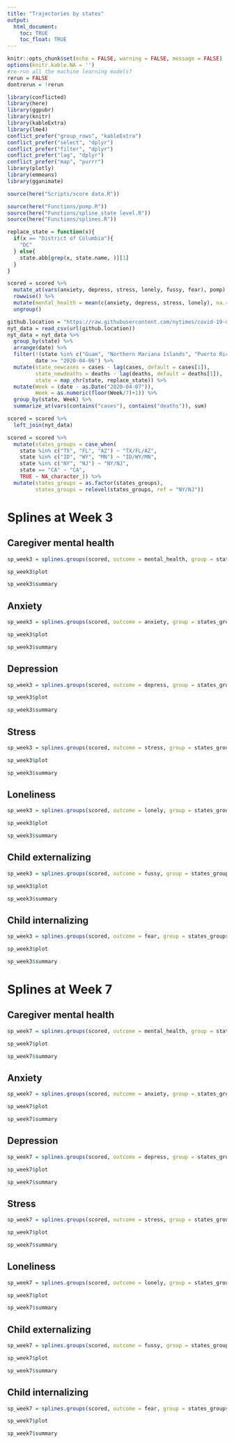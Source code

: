 ```yaml
---
title: "Trajectories by states"
output: 
  html_document:
    toc: TRUE
    toc_float: TRUE
---
```


```r
knitr::opts_chunk$set(echo = FALSE, warning = FALSE, message = FALSE)
options(knitr.kable.NA = '')
#re-run all the machine learning models?
rerun = FALSE
dontrerun = !rerun
```

```r
library(conflicted)
library(here)
library(ggpubr)
library(knitr)
library(kableExtra)
library(lme4)
conflict_prefer("group_rows", "kableExtra")
conflict_prefer("select", "dplyr")
conflict_prefer("filter", "dplyr")
conflict_prefer("lag", "dplyr")
conflict_prefer("map", "purrr")
library(plotly)
library(emmeans)
library(gganimate)
```

```r
source(here("Scripts/score data.R")) 
```

```r
source(here("Functions/pomp.R"))
source(here("Functions/spline_state level.R"))
source(here("Functions/splines.R"))

```

```r
replace_state = function(x){
  if(x == "District of Columbia"){
    "DC"
  } else{
    state.abb[grep(x, state.name, )][1]
  }
}
```


```r
scored = scored %>%
  mutate_at(vars(anxiety, depress, stress, lonely, fussy, fear), pomp) %>%
  rowwise() %>%
  mutate(mental_health = mean(c(anxiety, depress, stress, lonely), na.rm=T)) %>%
  ungroup()
```

```r
github.location = "https://raw.githubusercontent.com/nytimes/covid-19-data/master/us-states.csv"
nyt_data = read_csv(url(github.location))
nyt_data = nyt_data %>%
  group_by(state) %>%
  arrange(date) %>%
  filter(!(state %in% c("Guam", "Northern Mariana Islands", "Puerto Rico", "Virgin Islands")),
         date >= "2020-04-06") %>%
  mutate(state_newcases = cases - lag(cases, default = cases[1]),
         state_newdeaths = deaths - lag(deaths, default = deaths[1]),
         state = map_chr(state, replace_state)) %>%
  mutate(Week = (date - as.Date("2020-04-07")),
         Week = as.numeric(floor(Week/7)+1)) %>%
  group_by(state, Week) %>%
  summarize_at(vars(contains("cases"), contains("deaths")), sum)

scored = scored %>%
  left_join(nyt_data)
```

```r
scored = scored %>%
  mutate(states_groups = case_when(
    state %in% c("TX", "FL", "AZ") ~ "TX/FL/AZ",
    state %in% c("ID", "WY", "MN") ~ "ID/WY/MN",
    state %in% c("NY", "NJ") ~ "NY/NJ",
    state == "CA" ~ "CA",
    TRUE ~ NA_character_)) %>%
  mutate(states_groups = as.factor(states_groups),
         states_groups = relevel(states_groups, ref = "NY/NJ"))
```

# Splines at Week 3{.tabset}

## Caregiver mental health

```r
sp_week3 = splines.groups(scored, outcome = mental_health, group = states_groups, point = 3)

sp_week3$plot
```

```r
sp_week3$summary
```

## Anxiety

```r
sp_week3 = splines.groups(scored, outcome = anxiety, group = states_groups, point = 3)

sp_week3$plot
```

```r
sp_week3$summary
```

## Depression

```r
sp_week3 = splines.groups(scored, outcome = depress, group = states_groups, point = 3)

sp_week3$plot
```

```r
sp_week3$summary
```

## Stress

```r
sp_week3 = splines.groups(scored, outcome = stress, group = states_groups, point = 3)

sp_week3$plot
```

```r
sp_week3$summary
```

## Loneliness

```r
sp_week3 = splines.groups(scored, outcome = lonely, group = states_groups, point = 3)

sp_week3$plot
```

```r
sp_week3$summary
```

## Child externalizing

```r
sp_week3 = splines.groups(scored, outcome = fussy, group = states_groups, point = 3)

sp_week3$plot
```

```r
sp_week3$summary
```

## Child internalizing

```r
sp_week3 = splines.groups(scored, outcome = fear, group = states_groups, point = 3)

sp_week3$plot
```

```r
sp_week3$summary
```


# Splines at Week 7{.tabset}


## Caregiver mental health

```r
sp_week7 = splines.groups(scored, outcome = mental_health, group = states_groups, point = 7)

sp_week7$plot
```

```r
sp_week7$summary
```

## Anxiety

```r
sp_week7 = splines.groups(scored, outcome = anxiety, group = states_groups, point = 7)

sp_week7$plot
```

```r
sp_week7$summary
```

## Depression

```r
sp_week7 = splines.groups(scored, outcome = depress, group = states_groups, point = 7)

sp_week7$plot
```

```r
sp_week7$summary
```

## Stress

```r
sp_week7 = splines.groups(scored, outcome = stress, group = states_groups, point = 7)

sp_week7$plot
```

```r
sp_week7$summary
```

## Loneliness

```r
sp_week7 = splines.groups(scored, outcome = lonely, group = states_groups, point = 7)

sp_week7$plot
```

```r
sp_week7$summary
```

## Child externalizing

```r
sp_week7 = splines.groups(scored, outcome = fussy, group = states_groups, point = 7)

sp_week7$plot
```

```r
sp_week7$summary
```

## Child internalizing

```r
sp_week7 = splines.groups(scored, outcome = fear, group = states_groups, point = 7)

sp_week7$plot
```

```r
sp_week7$summary
```

<!-- # All splines{.tabset} -->

<!-- ## Caregiver mental health -->

<!-- ```{r} -->
<!-- max.week= max(scored$Week) -->

<!-- spline.df = data.frame( -->
<!--   spline = c(1:max.week-1) -->
<!-- ) -->
<!-- spline.df$data = rep(list(scored), nrow(spline.df)) -->

<!-- spline.df = spline.df %>% -->
<!--   mutate(mod = map2(data, spline, .f = function(x,y) splines.groups(data = x,  -->
<!--                                                                           outcome = mental_health,  -->
<!--                                                                           group = states_groups,  -->
<!--                                                                           point = y))) %>% -->
<!--   mutate(mod = map(mod, "plotdata")) %>% -->
<!--   select(spline, mod) %>% -->
<!--   unnest(cols = c(mod)) %>% -->
<!--   mutate(spline = as.integer(spline)) -->


<!-- ggplot(spline.df, aes(Week, colour = states_groups)) + -->
<!--   geom_point(aes(y = mental_health), alpha = 0.5) + -->
<!--   geom_line(aes(y = pred)) + -->
<!--   scale_colour_brewer("Groups", palette = "Set2") + -->
<!--   scale_x_continuous(breaks = c(1:max.week))+ -->
<!--   facet_grid(states_groups~., scales = "free")+ -->
<!--   theme_pubclean() + -->
<!--   # Here comes the gganimate specific bits -->
<!--   labs(title = 'Spline set at {frame_time}', x = 'Week', y = 'Mental Health') + -->
<!--   transition_time(spline) + -->
<!--   ease_aes('linear') -->
<!-- ``` -->

<!-- ## Child Externalizing -->

<!-- ```{r} -->
<!-- max.week= max(scored$Week) -->

<!-- spline.df = data.frame( -->
<!--   spline = c(1:max.week-1) -->
<!-- ) -->
<!-- spline.df$data = rep(list(scored), nrow(spline.df)) -->

<!-- spline.df = spline.df %>% -->
<!--   mutate(mod = map2(data, spline, .f = function(x,y) splines.groups(data = x,  -->
<!--                                                                           outcome = fussy,  -->
<!--                                                                           group = states_groups,  -->
<!--                                                                           point = y))) %>% -->
<!--   mutate(mod = map(mod, "plotdata")) %>% -->
<!--   select(spline, mod) %>% -->
<!--   unnest(cols = c(mod)) %>% -->
<!--   mutate(spline = as.integer(spline)) -->


<!-- ggplot(spline.df, aes(Week, colour = states_groups)) + -->
<!--   geom_point(aes(y = fussy), alpha = 0.5) + -->
<!--   geom_line(aes(y = pred)) + -->
<!--   scale_colour_brewer("Groups", palette = "Set2") + -->
<!--   scale_x_continuous(breaks = c(1:max.week))+ -->
<!--   facet_grid(states_groups~., scales = "free")+ -->
<!--   theme_pubclean() + -->
<!--   # Here comes the gganimate specific bits -->
<!--   labs(title = 'Spline set at {frame_time}', x = 'Week', y = 'Mental Health') + -->
<!--   transition_time(spline) + -->
<!--   ease_aes('linear') -->
<!-- ``` -->

<!-- ## Child Internalizing -->

<!-- ```{r} -->
<!-- max.week= max(scored$Week) -->

<!-- spline.df = data.frame( -->
<!--   spline = c(1:max.week-1) -->
<!-- ) -->
<!-- spline.df$data = rep(list(scored), nrow(spline.df)) -->

<!-- spline.df = spline.df %>% -->
<!--   mutate(mod = map2(data, spline, .f = function(x,y) splines.groups(data = x,  -->
<!--                                                                           outcome = fear,  -->
<!--                                                                           group = states_groups,  -->
<!--                                                                           point = y))) %>% -->
<!--   mutate(mod = map(mod, "plotdata")) %>% -->
<!--   select(spline, mod) %>% -->
<!--   unnest(cols = c(mod)) %>% -->
<!--   mutate(spline = as.integer(spline)) -->


<!-- ggplot(spline.df, aes(Week, colour = states_groups)) + -->
<!--   geom_point(aes(y = fear), alpha = 0.5) + -->
<!--   geom_line(aes(y = pred)) + -->
<!--   scale_colour_brewer("Groups", palette = "Set2") + -->
<!--   scale_x_continuous(breaks = c(1:max.week))+ -->
<!--   facet_grid(states_groups~., scales = "free")+ -->
<!--   theme_pubclean() + -->
<!--   # Here comes the gganimate specific bits -->
<!--   labs(title = 'Spline set at {frame_time}', x = 'Week', y = 'Mental Health') + -->
<!--   transition_time(spline) + -->
<!--   ease_aes('linear') -->
<!-- ``` -->

<!-- # Caregiver Splines at Week 3{.tabset} -->

<!-- ## Caregiver mental health -->

<!-- ```{r} -->
<!-- sp_week3 = splines.groups(scored, outcome = mental_health, group = states_groups, point = 3) -->

<!-- sp_week3$plot -->
<!-- ``` -->

<!-- ```{r, results = 'asis'} -->
<!-- sp_week3$summary -->
<!-- ``` -->

